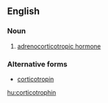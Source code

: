 ==English==

===Noun===
{{en-noun|s|-}}

# {{context|hormone|lang=en}} [[adrenocorticotropic hormone]]

===Alternative forms===
* [[corticotropin]]

[[hu:corticotrophin]]